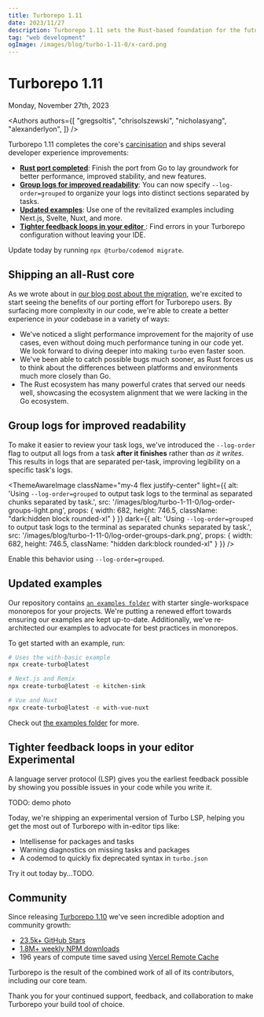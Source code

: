 ```yaml
---
title: Turborepo 1.11
date: 2023/11/27
description: Turborepo 1.11 sets the Rust-based foundation for the future of Turborepo.
tag: "web development"
ogImage: /images/blog/turbo-1-11-0/x-card.png
---
```


# Turborepo 1.11


<Date>
  Monday, November 27th, 2023
</Date>

<Authors authors={[
  "gregsoltis",
  "chrisolszewski",
  "nicholasyang",
  "alexanderlyon",
]} />

Turborepo 1.11 completes the core's [carcinisation](https://en.wikipedia.org/wiki/Carcinisation) and ships several developer experience improvements:

- [**Rust port completed**](#shipping-an-all-rust-core): Finish the port from Go to lay groundwork for better performance, improved stability, and new features.
- [**Group logs for improved readability**](#group-logs-for-improved-readability): You can now specify `--log-order=grouped` to organize your logs into distinct sections separated by tasks.
- [**Updated examples**](#updated-examples): Use one of the revitalized examples including Next.js, Svelte, Nuxt, and more.
- [**Tighter feedback loops in your editor** <ExperimentalBadge isLink={false} />](#tighter-feedback-loops-in-your-editor-experimental): Find errors in your Turborepo configuration without leaving your IDE.

Update today by running `npx @turbo/codemod migrate`.

## Shipping an all-Rust core

As we wrote about in [our blog post about the migration](https://vercel.com/blog/turborepo-migration-go-rust), we're excited to start seeing the benefits of our porting effort for Turborepo users. By surfacing more complexity in _our_ code, we're able to create a better experience in _your_ codebase in a variety of ways:

- We've noticed a slight performance improvement for the majority of use cases, even without doing much performance tuning in our code yet. We look forward to diving deeper into making `turbo` even faster soon.
- We've been able to catch possible bugs much sooner, as Rust forces us to think about the differences between platforms and environments much more closely than Go.
- The Rust ecosystem has many powerful crates that served our needs well, showcasing the ecosystem alignment that we were lacking in the Go ecosystem.

## Group logs for improved readability

To make it easier to review your task logs, we've introduced the `--log-order` flag to output all logs from a task **after it finishes** rather than _as it writes_. This results in logs that are separated per-task, improving legibility on a specific task's logs.

<ThemeAwareImage
  className="my-4 flex justify-center"
  light={{
    alt: 'Using `--log-order=grouped` to output task logs to the terminal as separated chunks separated by task.',
    src: '/images/blog/turbo-1-11-0/log-order-groups-light.png',
    props: {
      width: 682,
      height: 746.5,
      className: "dark:hidden block rounded-xl"
    }
  }}
  dark={{
    alt: 'Using `--log-order=grouped` to output task logs to the terminal as separated chunks separated by task.',
    src: '/images/blog/turbo-1-11-0/log-order-groups-dark.png',
    props: {
      width: 682,
      height: 746.5,
      className: "hidden dark:block rounded-xl"
    }
  }}
/>

Enable this behavior using `--log-order=grouped`.

## Updated examples

Our repository contains [`an examples folder`](https://github.com/vercel/turbo/tree/main/examples) with starter single-workspace monorepos for your projects. We're putting a renewed effort towards ensuring our examples are kept up-to-date. Additionally, we've re-architected our examples to advocate for best practices in monorepos.

To get started with an example, run:

```bash
# Uses the with-basic example
npx create-turbo@latest
```

```bash
# Next.js and Remix
npx create-turbo@latest -e kitchen-sink
```

```bash
# Vue and Nuxt
npx create-turbo@latest -e with-vue-nuxt
```

Check out [the examples folder](https://github.com/vercel/turbo/tree/main/examples) for more.

## Tighter feedback loops in your editor <ExperimentalBadge>Experimental</ExperimentalBadge>

A language server protocol (LSP) gives you the earliest feedback possible by showing you possible issues in your code while you write it.

TODO: demo photo

Today, we're shipping an experimental version of Turbo LSP, helping you get the most out of Turborepo with in-editor tips like:

- Intellisense for packages and tasks
- Warning diagnostics on missing tasks and packages
- A codemod to quickly fix deprecated syntax in `turbo.json`

Try it out today by...TODO.

## Community

Since releasing [Turborepo 1.10](/blog/turbo-1-10-16) we've seen incredible adoption and community growth:

- [23.5k+ GitHub Stars](https://github.com/vercel/turbo)
- [1.8M+ weekly NPM downloads](https://www.npmjs.com/package/turbo)
- 196 years of compute time saved using [Vercel Remote Cache](https://vercel.com/docs/concepts/monorepos/remote-caching)

Turborepo is the result of the combined work of all of its contributors, including our core team.

Thank you for your continued support, feedback, and collaboration to make Turborepo your build tool of choice.
